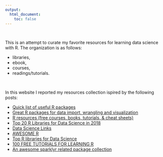 ```yaml
---
output:
  html_document: 
    toc: false
---
```


<br>

This is an attempt to curate  my favorite resources for learning data science with R. 
The organization is as follows:

* libraries,
* ebook,
* courses,
* readings/tutorials.


<br>


In this website I reported my resources collection ispired by the following posts:

* [Quick list of useful R packages](https://support.rstudio.com/hc/en-us/articles/201057987-Quick-list-of-useful-R-packages?mobile_site=true)
* [Great R packages for data import, wrangling and visualization](https://www.computerworld.com/article/2921176/business-intelligence/great-r-packages-for-data-import-wrangling-visualization.html)
* [R resources (free courses, books, tutorials, & cheat sheets)](https://paulvanderlaken.com/2017/08/10/r-resources-cheatsheets-tutorials-books/)
* [Top 20 R Libraries for Data Science in 2018 ](https://activewizards.com/blog/top-20-r-libraries-for-data-science-in-2018-infographic/)
* [Data Science Links](http://jasdumas.com/ds-resources/)
* [AWESOME R](https://awesome-r.com/)
* [Top R libraries for Data Science](https://medium.com/@Mr.dhariwal/top-r-libraries-for-data-science-9b24f658e243)
* [100 FREE TUTORIALS FOR LEARNING R](https://www.listendata.com/p/r-programming-tutorials.html)
* [An awesome sparklyr related package collection](https://github.com/harryprince/awesome-sparklyr)